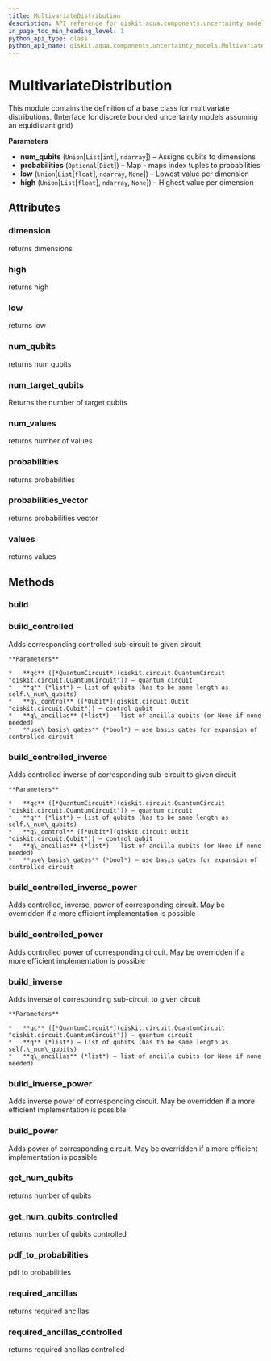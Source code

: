 ```yaml
---
title: MultivariateDistribution
description: API reference for qiskit.aqua.components.uncertainty_models.MultivariateDistribution
in_page_toc_min_heading_level: 1
python_api_type: class
python_api_name: qiskit.aqua.components.uncertainty_models.MultivariateDistribution
---
```


# MultivariateDistribution

<Class id="qiskit.aqua.components.uncertainty_models.MultivariateDistribution" isDedicatedPage={true} github="https://github.com/qiskit-community/qiskit-aqua/tree/stable/0.7/qiskit/aqua/components/uncertainty_models/multivariate_distribution.py" signature="MultivariateDistribution(num_qubits, probabilities=None, low=None, high=None)" modifiers="class">
  This module contains the definition of a base class for multivariate distributions. (Interface for discrete bounded uncertainty models assuming an equidistant grid)

  **Parameters**

  *   **num\_qubits** (`Union`\[`List`\[`int`], `ndarray`]) – Assigns qubits to dimensions
  *   **probabilities** (`Optional`\[`Dict`]) – Map - maps index tuples to probabilities
  *   **low** (`Union`\[`List`\[`float`], `ndarray`, `None`]) – Lowest value per dimension
  *   **high** (`Union`\[`List`\[`float`], `ndarray`, `None`]) – Highest value per dimension

  ## Attributes

  <span id="multivariatedistribution-dimension" />

  ### dimension

  <Attribute id="qiskit.aqua.components.uncertainty_models.MultivariateDistribution.dimension">
    returns dimensions
  </Attribute>

  <span id="multivariatedistribution-high" />

  ### high

  <Attribute id="qiskit.aqua.components.uncertainty_models.MultivariateDistribution.high">
    returns high
  </Attribute>

  <span id="multivariatedistribution-low" />

  ### low

  <Attribute id="qiskit.aqua.components.uncertainty_models.MultivariateDistribution.low">
    returns low
  </Attribute>

  <span id="multivariatedistribution-num-qubits" />

  ### num\_qubits

  <Attribute id="qiskit.aqua.components.uncertainty_models.MultivariateDistribution.num_qubits">
    returns num qubits
  </Attribute>

  <span id="multivariatedistribution-num-target-qubits" />

  ### num\_target\_qubits

  <Attribute id="qiskit.aqua.components.uncertainty_models.MultivariateDistribution.num_target_qubits">
    Returns the number of target qubits
  </Attribute>

  <span id="multivariatedistribution-num-values" />

  ### num\_values

  <Attribute id="qiskit.aqua.components.uncertainty_models.MultivariateDistribution.num_values">
    returns number of values
  </Attribute>

  <span id="multivariatedistribution-probabilities" />

  ### probabilities

  <Attribute id="qiskit.aqua.components.uncertainty_models.MultivariateDistribution.probabilities">
    returns probabilities
  </Attribute>

  <span id="multivariatedistribution-probabilities-vector" />

  ### probabilities\_vector

  <Attribute id="qiskit.aqua.components.uncertainty_models.MultivariateDistribution.probabilities_vector">
    returns probabilities vector
  </Attribute>

  <span id="multivariatedistribution-values" />

  ### values

  <Attribute id="qiskit.aqua.components.uncertainty_models.MultivariateDistribution.values">
    returns values
  </Attribute>

  ## Methods

  <span id="multivariatedistribution-build" />

  ### build

  <Function id="qiskit.aqua.components.uncertainty_models.MultivariateDistribution.build" signature="MultivariateDistribution.build(qc, q, q_ancillas=None, params=None)" />

  <span id="multivariatedistribution-build-controlled" />

  ### build\_controlled

  <Function id="qiskit.aqua.components.uncertainty_models.MultivariateDistribution.build_controlled" signature="MultivariateDistribution.build_controlled(qc, q, q_control, q_ancillas=None, use_basis_gates=True)">
    Adds corresponding controlled sub-circuit to given circuit

    **Parameters**

    *   **qc** ([*QuantumCircuit*](qiskit.circuit.QuantumCircuit "qiskit.circuit.QuantumCircuit")) – quantum circuit
    *   **q** (*list*) – list of qubits (has to be same length as self.\_num\_qubits)
    *   **q\_control** ([*Qubit*](qiskit.circuit.Qubit "qiskit.circuit.Qubit")) – control qubit
    *   **q\_ancillas** (*list*) – list of ancilla qubits (or None if none needed)
    *   **use\_basis\_gates** (*bool*) – use basis gates for expansion of controlled circuit
  </Function>

  <span id="multivariatedistribution-build-controlled-inverse" />

  ### build\_controlled\_inverse

  <Function id="qiskit.aqua.components.uncertainty_models.MultivariateDistribution.build_controlled_inverse" signature="MultivariateDistribution.build_controlled_inverse(qc, q, q_control, q_ancillas=None, use_basis_gates=True)">
    Adds controlled inverse of corresponding sub-circuit to given circuit

    **Parameters**

    *   **qc** ([*QuantumCircuit*](qiskit.circuit.QuantumCircuit "qiskit.circuit.QuantumCircuit")) – quantum circuit
    *   **q** (*list*) – list of qubits (has to be same length as self.\_num\_qubits)
    *   **q\_control** ([*Qubit*](qiskit.circuit.Qubit "qiskit.circuit.Qubit")) – control qubit
    *   **q\_ancillas** (*list*) – list of ancilla qubits (or None if none needed)
    *   **use\_basis\_gates** (*bool*) – use basis gates for expansion of controlled circuit
  </Function>

  <span id="multivariatedistribution-build-controlled-inverse-power" />

  ### build\_controlled\_inverse\_power

  <Function id="qiskit.aqua.components.uncertainty_models.MultivariateDistribution.build_controlled_inverse_power" signature="MultivariateDistribution.build_controlled_inverse_power(qc, q, q_control, power, q_ancillas=None, use_basis_gates=True)">
    Adds controlled, inverse, power of corresponding circuit. May be overridden if a more efficient implementation is possible
  </Function>

  <span id="multivariatedistribution-build-controlled-power" />

  ### build\_controlled\_power

  <Function id="qiskit.aqua.components.uncertainty_models.MultivariateDistribution.build_controlled_power" signature="MultivariateDistribution.build_controlled_power(qc, q, q_control, power, q_ancillas=None, use_basis_gates=True)">
    Adds controlled power of corresponding circuit. May be overridden if a more efficient implementation is possible
  </Function>

  <span id="multivariatedistribution-build-inverse" />

  ### build\_inverse

  <Function id="qiskit.aqua.components.uncertainty_models.MultivariateDistribution.build_inverse" signature="MultivariateDistribution.build_inverse(qc, q, q_ancillas=None)">
    Adds inverse of corresponding sub-circuit to given circuit

    **Parameters**

    *   **qc** ([*QuantumCircuit*](qiskit.circuit.QuantumCircuit "qiskit.circuit.QuantumCircuit")) – quantum circuit
    *   **q** (*list*) – list of qubits (has to be same length as self.\_num\_qubits)
    *   **q\_ancillas** (*list*) – list of ancilla qubits (or None if none needed)
  </Function>

  <span id="multivariatedistribution-build-inverse-power" />

  ### build\_inverse\_power

  <Function id="qiskit.aqua.components.uncertainty_models.MultivariateDistribution.build_inverse_power" signature="MultivariateDistribution.build_inverse_power(qc, q, power, q_ancillas=None)">
    Adds inverse power of corresponding circuit. May be overridden if a more efficient implementation is possible
  </Function>

  <span id="multivariatedistribution-build-power" />

  ### build\_power

  <Function id="qiskit.aqua.components.uncertainty_models.MultivariateDistribution.build_power" signature="MultivariateDistribution.build_power(qc, q, power, q_ancillas=None)">
    Adds power of corresponding circuit. May be overridden if a more efficient implementation is possible
  </Function>

  <span id="multivariatedistribution-get-num-qubits" />

  ### get\_num\_qubits

  <Function id="qiskit.aqua.components.uncertainty_models.MultivariateDistribution.get_num_qubits" signature="MultivariateDistribution.get_num_qubits()">
    returns number of qubits
  </Function>

  <span id="multivariatedistribution-get-num-qubits-controlled" />

  ### get\_num\_qubits\_controlled

  <Function id="qiskit.aqua.components.uncertainty_models.MultivariateDistribution.get_num_qubits_controlled" signature="MultivariateDistribution.get_num_qubits_controlled()">
    returns number of qubits controlled
  </Function>

  <span id="multivariatedistribution-pdf-to-probabilities" />

  ### pdf\_to\_probabilities

  <Function id="qiskit.aqua.components.uncertainty_models.MultivariateDistribution.pdf_to_probabilities" signature="MultivariateDistribution.pdf_to_probabilities(pdf, low, high, num_values)" modifiers="static">
    pdf to probabilities
  </Function>

  <span id="multivariatedistribution-required-ancillas" />

  ### required\_ancillas

  <Function id="qiskit.aqua.components.uncertainty_models.MultivariateDistribution.required_ancillas" signature="MultivariateDistribution.required_ancillas()">
    returns required ancillas
  </Function>

  <span id="multivariatedistribution-required-ancillas-controlled" />

  ### required\_ancillas\_controlled

  <Function id="qiskit.aqua.components.uncertainty_models.MultivariateDistribution.required_ancillas_controlled" signature="MultivariateDistribution.required_ancillas_controlled()">
    returns required ancillas controlled
  </Function>
</Class>

